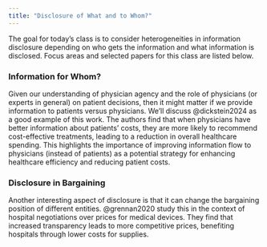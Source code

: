 ```yaml
---
title: "Disclosure of What and to Whom?"
---
```


The goal for today's class is to consider heterogeneities in information disclosure depending on who gets the information and what information is disclosed. Focus areas and selected papers for this class are listed below.

### Information for Whom?
Given our understanding of physician agency and the role of physicians (or experts in general) on patient decisions, then it might matter if we provide information to patients versus physicians. We'll discuss @dickstein2024 as a good example of this work. The authors find that when physicians have better information about patients' costs, they are more likely to recommend cost-effective treatments, leading to a reduction in overall healthcare spending. This highlights the importance of improving information flow to physicians (instead of patients) as a potential strategy for enhancing healthcare efficiency and reducing patient costs.

### Disclosure in Bargaining
Another interesting aspect of disclosure is that it can change the bargaining position of different entities. @grennan2020 study this in the context of hospital negotiations over prices for medical devices. They find that increased transparency leads to more competitive prices, benefiting hospitals through lower costs for supplies.
